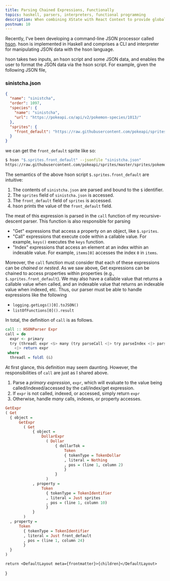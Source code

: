 ```yaml
---
title: Parsing Chained Expressions, Functionally
topics: haskell, parsers, interpreters, functional programming
description: When combining XState with React Context to provide global state to your application, you may find it tricky to implement the typing that you want.
postnum: 10
---
```


Recently, I've been developing a command-line JSON processor called [hson](https://github.com/ParkerGits/hson). hson is implemented in Haskell and comprises a CLI and interpreter for manipulating JSON data with the hson language.

hson takes two inputs, an hson script and some JSON data, and enables the user to format the JSON data via the hson script. For example, given the following JSON file,

### sinistcha.json

```json
{
  "name": "sinistcha",
  "order": 1097,
  "species": {
    "name": "sinistcha",
    "url": "https://pokeapi.co/api/v2/pokemon-species/1013/"
  },
  "sprites": {
    "front_default": "https://raw.githubusercontent.com/pokeapi/sprites/master/sprites/pokemon/1013.png"
  }
}
```

we can get the `front_default` sprite like so:

```bash
$ hson "$.sprites.front_default" --jsonfile "sinistcha.json"
https://raw.githubusercontent.com/pokeapi/sprites/master/sprites/pokemon/1013.png
```

The semantics of the above hson script `$.sprites.front_default` are intuitive:

1. The contents of `sinistcha.json` are parsed and bound to the `$` identifier.
2. The `sprites` field of `sinistcha.json` is accessed.
3. The `front_default` field of `sprites` is accessed.
4. hson prints the value of the `front_default` field.

The meat of this expression is parsed in the `call` function of my recursive-descent parser. This function is also responsible for parsing

- "Get" expressions that access a property on an object, like `$.sprites`.
- "Call" expressions that execute code within a callable value. For example, `keys()` executes the `keys` function.
- "Index" expressions that access an element at an index within an indexable value. For example, `items[0]` accesses the index `0` in `items`.

Moreover, the `call` function must consider that each of these expressions can be _chained_ or _nested_. As we saw above, Get expressions can be chained to access properties within properties (e.g., `$.sprites.front_default`). We may also have a callable value that returns a callable value when called, and an indexable value that returns an indexable value when indexed, etc. Thus, our parser must be able to handle expressions like the following

- `logging.getLogs()[0].toJSON()`
- `listOfFunctions[0]().result`

In total, the definition of `call` is as follows.

```hs
call :: HSONParser Expr
call = do
  expr <- primary
  try (threadl expr <$> many (try parseCall <|> try parseIndex <|> parseGet))
    <|> return expr
 where
  threadl = foldl (&)
```

At first glance, this definition may seem daunting. However, the responsibilities of `call` are just as I shared above.

1. Parse a _primary expression_, `expr`, which will evaluate to the value being called/indexed/accessed by the call/index/get expression.
2. If `expr` is not called, indexed, or accessed, simply return `expr`
3. Otherwise, handle _many_ calls, indexes, or property accesses.

```hs
GetExpr
( Get
  { object =
      GetExpr
        ( Get
            { object =
                DollarExpr
                  ( Dollar
                      { dollarTok =
                          Token
                          { tokenType = TokenDollar
                          , literal = Nothing
                          , pos = (line 1, column 2)
                          }
                      }
                  )
            , property =
                Token
                  { tokenType = TokenIdentifier
                  , literal = Just sprites
                  , pos = (line 1, column 10)
                  }
            }
        )
  , property =
      Token
        { tokenType = TokenIdentifier
        , literal = Just front_default
        , pos = (line 1, column 24)
        }
  }
)
```


	return <DefaultLayout meta={frontmatter}>{children}</DefaultLayout>
}
